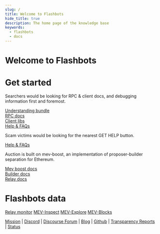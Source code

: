 ```yaml
---
slug: /
title: Welcome to Flashbots
hide_title: true
description: The home page of the knowledge base
keywords:
  - flashbots
  - docs
---
```



# Welcome to Flashbots

# Get started

<Grid>
<GridBlock symbol="I." title="Searchers">

Searchers would be looking for RPC & client docs, and debugging information first and foremost.

[Understanding bundle](#)<br/>
[RPC docs](#)<br/>
[Client libs](#)<br/>
[Help & FAQs](#)

</GridBlock>
<GridBlock symbol="II." title="Eth Users">

Scam victims would be looking for the nearest GET HELP button.

[Help & FAQs](#)

</GridBlock>
<GridBlock symbol="III." title="Validators, Builders & Relayers">

Auction is built on mev-boost, an implementation of proposer-builder separation for Ethereum.

[Mev boost docs](#)<br/>
[Builder docs](#)<br/>
[Relay docs](#)

</GridBlock>
</Grid>

<CenterText>

# Flashbots data

</CenterText>

<AlignItems horizontal="center" vertical="center" direction="row" sideMargin={0.5}>

[Relay monitor](#) 
[MEV-Inspect](#) 
[MEV-Explore](#) 
[MEV-Blocks](#)

</AlignItems>

[Mission](https://writings.flashbots.net/writings/frontrunning-mev-crisis) | [Discord](https://discord.gg/7hvTycdNcK) | [Discourse Forum](https://collective.flashbots.net/) | [Blog](https://writings.flashbots.net) | [Github](https://github.com/flashbots/pm) | [Transparency Reports](https://writings.flashbots.net/writings/tags/transparency-report) | [Status](https://status.flashbots.net)
